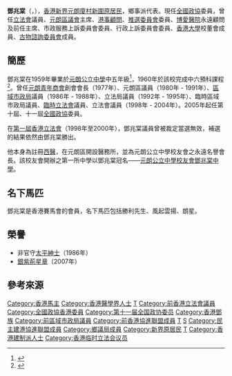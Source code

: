{{Infobox_officeholder
| name = 鄧兆棠
| native_name = Tang Siu-tong
| honorific-suffix = [[銀紫荊星章|SBS]] [[太平紳士|JP]]
| image = 
|office        = [[File:Legco.svg|20px]] [[香港立法會|香港立法會]][[香港立法會議員列表|議員]]
|term_start    = 1998年7月1日
|term_end      = 2000年6月30日
|constituency  = [[區域市政局功能界別|區域市政局]]
|term_start1   = 2000年10月1日
|term_end1     = 2004年9月30日
|predecessor1  = (選區增設議席)
|successor1    = [[張學明|張學明]]
|constituency1 = [[新界西選區|新界西]]
|majority1 = [[2000年香港立法會選舉|2000年]]：44,364 (12.91%)<br/>名單次位，[[譚耀宗|譚耀宗]]名單餘票
|office2      =[[臨時立法會|臨時立法會議員]]
|term_start2  = 1996年12月21日
|term_end2    = 1998年6月30日
| office3 = [[立法局|香港立法局議員]]
| term_start3 = 1992年9月4日
| term_end3 = 1995年7月31日
| constituency3 = [[新界西選區|新界西]]
| date of birth = {{birth date and age|1942|9|26}}
| place of birth = {{HKG-1941}}[[元朗|元朗]]
| date of death = 
| place of death = 
| party = [[穩定香港協會|穩定香港協會]]<br>{{DAB/short}}
| relatives =
| educate =
* [[元朗公立中學|元朗公立中學]]
* 澳洲阿德里大學內外科醫學士
}}

'''鄧兆棠'''{{SBSHK}}{{JP}}（{{lang-en|Tang Siu-tong}}，{{bd|1942年|9月26日|||D鄧}}），[[香港|香港]][[新界|新界]][[元朗|元朗]][[廈村|廈村]][[新圍_(廈村)|新圍]][[新界原居民|原居民]]，鄉事派代表。現任[[全國政協|全國政協]]委員，曾任[[香港立法會|立法會]]議員、[[元朗區議會|元朗區議會]]主席、[[港事顧問|港事顧問]]、[[推選委員會|推選委員會]]委員、[[博愛醫院|博愛醫院]]永遠顧問及前任主席、市政服務上訴委員會委員、行政上訴委員會委員、[[香港大學|香港大學]]校董會成員、[[古物諮詢委員會|古物諮詢委員會]]成員。

== 簡歷 ==
鄧兆棠在1959年畢業於[[元朗公立中學|元朗公立中學]]中五年級<ref>{{cite news |title=元朗公立中學舉行頒獎禮 |url=https://mmis.hkpl.gov.hk/coverpage/-/coverpage/view?_coverpage_WAR_mmisportalportlet_hsf=%E7%95%A2%E6%A5%AD%E5%85%B8%E7%A6%AE&p_r_p_-1078056564_c=QF757YsWv5%2F5mNaCwDogf3ov2avDKDJQ&_coverpage_WAR_mmisportalportlet_o=2&_coverpage_WAR_mmisportalportlet_actual_q=%28%20verbatim_dc.collection%3A%28%22Old%5C%20HK%5C%20Newspapers%22%29%20%29%20AND+%28%20%28%20allTermsMandatory%3A%28true%29%20OR+all_dc.title%3A%28%E7%95%A2%E6%A5%AD%E5%85%B8%E7%A6%AE%29%20OR+all_dc.creator%3A%28%E7%95%A2%E6%A5%AD%E5%85%B8%E7%A6%AE%29%20OR+all_dc.contributor%3A%28%E7%95%A2%E6%A5%AD%E5%85%B8%E7%A6%AE%29%20OR+all_dc.subject%3A%28%E7%95%A2%E6%A5%AD%E5%85%B8%E7%A6%AE%29%20OR+fulltext%3A%28%E7%95%A2%E6%A5%AD%E5%85%B8%E7%A6%AE%29%20OR+all_dc.description%3A%28%E7%95%A2%E6%A5%AD%E5%85%B8%E7%A6%AE%29%20%29%20%29&_coverpage_WAR_mmisportalportlet_sort_field=dc.publicationdate_bsort&_coverpage_WAR_mmisportalportlet_sort_order=desc&_coverpage_WAR_mmisportalportlet_filter=dc.publicationdate_dt%3A%5B1950-01-01T00%3A00%3A00Z+TO+1959-12-31T15%3A59%3A59Z%5D |page=7 |language= |publisher=香港工商日報 | date=1959-12-17 |accessdate=2022-04-14 |quote= }}</ref>，1960年於該校完成中六預科課程<ref>{{cite web |url=http://www.ylpmsaa.com.hk/alumnus-TST.html |title=校友點滴 鄧兆棠 |last= |first= |date=2018 |website= |publisher=元朗公立中學校友會 |access-date=2019-08-13|quote= |archive-date=2019-08-13 |archive-url=https://web.archive.org/web/20190813131058/http://www.ylpmsaa.com.hk/alumnus-TST.html |dead-url=no }}</ref>。曾任[[元朗青年商會|元朗青年商會]]創會會長（1977年）、元朗區議員（1980年 - 1991年）、[[區域市政局|區域市政局]]議員（1986年 - 1988年）、立法局議員（1992年 - 1995年）、臨時區域市政局議員、[[臨時立法會|臨時立法會]]議員、立法會議員（1998年 - 2004年）。2005年起任第十屆、十一屆[[全國政協|全國政協]]委員。

在[[第一屆香港立法會|第一屆香港立法會]]（1998年至2000年），鄧兆棠議員曾被裁定當選無效，補選的結果依然由鄧兆棠勝出。

他本身為註冊[[西醫|西醫]]，在元朗區開設醫務所，並為元朗公立中學校友會之永遠名譽會長。該校友會開辦之第一所中學以鄧兆棠冠名——[[元朗公立中學校友會鄧兆棠中學|元朗公立中學校友會鄧兆棠中學]]。

==名下馬匹==
鄧兆棠是香港賽馬會的會員，名下馬匹包括勝利先生、風起雲揚、朗星。

==榮譽==
*非官守[[太平紳士|太平紳士]]（1986年）
*[[銀紫荊星章|銀紫荊星章]]（2007年）

==參考來源==
{{reflist}}

{{香港立法局議員 (1991-1995)}}
{{香港臨時立法會議員}}
{{香港特別行政區第一屆立法會議員}}
{{香港特別行政區第二屆立法會議員}}
[[Category:香港馬主|Category:香港馬主]]
[[Category:香港醫學界人士|Category:香港醫學界人士]]
[[Category:前香港立法局議員|T]]
[[Category:前香港立法會議員|Category:前香港立法會議員]]
[[Category:全國政協香港委員|Category:全國政協香港委員]]
[[Category:第十一届全国政协委员|Category:第十一届全国政协委员]]
[[Category:香港鄧族|Category:香港鄧族]]
[[Category:前區域市政局議員|Category:前區域市政局議員]]
[[Category:前香港協進聯盟成員|Category:前香港協進聯盟成員]]
[[Category:元朗公立中學校友|T]]
[[Category:鄧姓|S]]
[[Category:民主建港協進聯盟成員|Category:民主建港協進聯盟成員]]
[[Category:鄉議局成員|Category:鄉議局成員]]
[[Category:新界原居民|Category:新界原居民]]
[[Category:阿德雷得大學校友|T]]
[[Category:香港建制派人士|Category:香港建制派人士]]
[[Category:香港临时立法会议员|Category:香港临时立法会议员]]